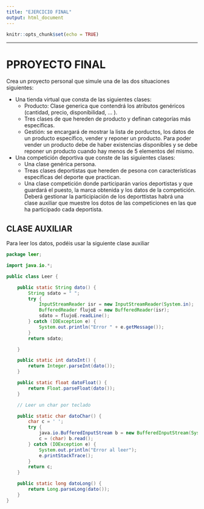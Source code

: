```yaml
---
title: "EJERCICIO FINAL"
output: html_document
---
```


```r
knitr::opts_chunk$set(echo = TRUE)
```

--- 

# PPROYECTO FINAL

Crea un proyecto personal que simule una de las dos situaciones siguientes:

- Una tienda virtual que consta de las siguientes clases:
  - Producto: Clase generica que contendrá los atributos genéricos (cantidad, precio, disponibilidad, ... ).
  - Tres clases de que hereden de producto y definan categorías más específicas.
  - Gestión: se encargará de mostrar la lista de porductos, los datos de un producto específico, vender y reponer un producto. Para poder vender un producto debe de haber existencias disponibles y se debe reponer un producto cuando hay menos de 5 elementos del mismo.
  
- Una competición deportiva que conste de las siguientes clases:
  - Una clase genérica persona.
  - Treas clases deportistas que hereden de pesona con características específicas del deporte que practican.
  - Una clase competición donde participarán varios deportistas y que guardará el puesto, la marca obtenida y los datos de la competición. Deberá gestionar la participiación de los deporttistas habrá una clase auxiliar que muestre los dotos de las competiciones en las que ha participado cada deportista.



## CLASE AUXILIAR

Para leer los datos, podéis usar la siguiente clase auxiliar

```java
package leer;

import java.io.*;

public class Leer {

    public static String dato() {
        String sdato = " ";
        try {
            InputStreamReader isr = new InputStreamReader(System.in);
            BufferedReader flujoE = new BufferedReader(isr);
            sdato = flujoE.readLine();
        } catch (IOException e) {
            System.out.println("Error " + e.getMessage());
        }
        return sdato;

    }

    public static int datoInt() {
        return Integer.parseInt(dato());
    }

    public static float datoFloat() {
        return Float.parseFloat(dato());
    }

    // Leer un char por teclado

    public static char datoChar() {
        char c = ' ';
        try {
            java.io.BufferedInputStream b = new BufferedInputStream(System.in);
            c = (char) b.read();
        } catch (IOException e) {
            System.out.println("Error al leer");
            e.printStackTrace();
        }
        return c;
    }

    public static long datoLong() {
        return Long.parseLong(dato());
    }
}
```


